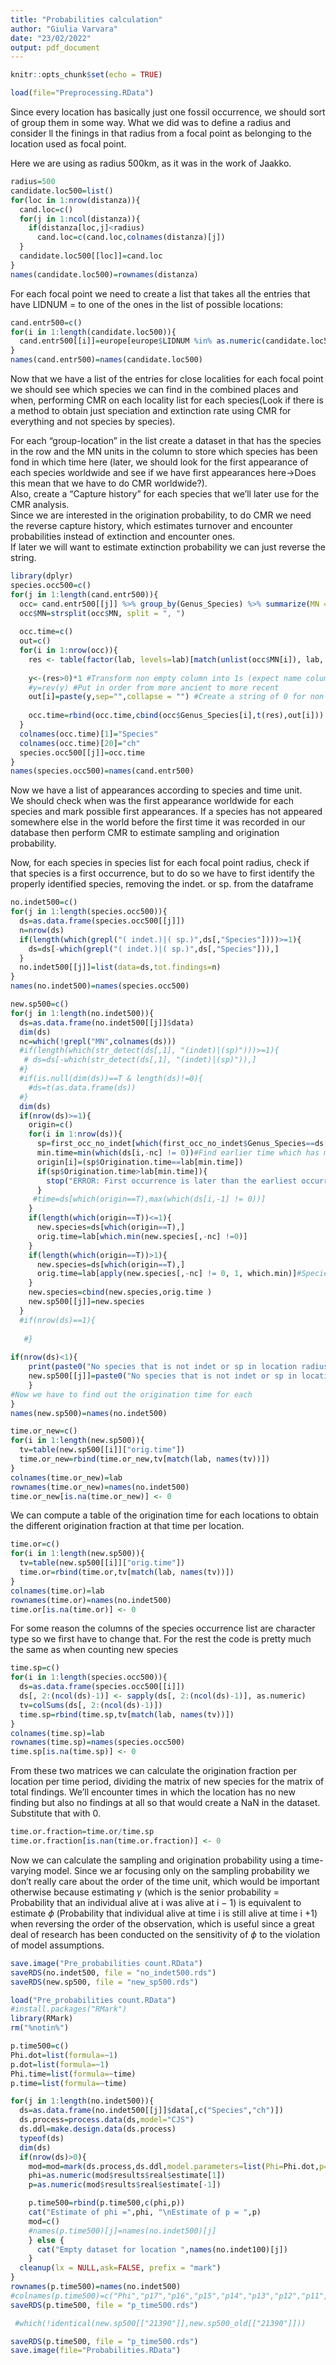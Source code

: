 ```yaml
---
title: "Probabilities calculation"
author: "Giulia Varvara"
date: "23/02/2022"
output: pdf_document
---
```


```r
knitr::opts_chunk$set(echo = TRUE)
```

```r
load(file="Preprocessing.RData")
```

Since every location has basically just one fossil occurrence, we should sort of group them in some way.
What we did was to define a radius and consider ll the finings in that radius from a focal point as belonging to the location used as focal point.  
  
Here we are using as radius 500km, as it was in the work of Jaakko.  

```r
radius=500
candidate.loc500=list()
for(loc in 1:nrow(distanza)){
  cand.loc=c()
  for(j in 1:ncol(distanza)){
    if(distanza[loc,j]<radius)
      cand.loc=c(cand.loc,colnames(distanza)[j])
  }
  candidate.loc500[[loc]]=cand.loc
}
names(candidate.loc500)=rownames(distanza)
```

For each focal point we need to create a list that takes all the entries that have LIDNUM = to one of the ones in the list of possible locations:
```r
cand.entr500=c()
for(i in 1:length(candidate.loc500)){
  cand.entr500[[i]]=europe[europe$LIDNUM %in% as.numeric(candidate.loc500[[i]]),] 
}
names(cand.entr500)=names(candidate.loc500)
```

Now that we have a list of the entries for close localities for each focal point we should see which species we can find in the combined places and when, performing CMR on each locality list for each species(Look if there is a method to obtain just speciation and extinction rate using CMR for everything and not species by species).


For each "group-location" in the list create a dataset in that has the species in the row and the MN units in the column to store which species has been fond in which time here (later, we should look for the first appearance of each species worldwide and see if we have first appearances here->Does this mean that we have to do CMR worldwide?).  
Also, create a "Capture history" for each species that we'll later use for the CMR analysis.  
Since we are interested in the origination probability, to do CMR we need the reverse capture history, which estimates turnover and encounter probabilities instead of extinction and encounter ones.  
If later we will want to estimate extinction probability we can just reverse the string.  



```r
library(dplyr)
species.occ500=c()
for(j in 1:length(cand.entr500)){
  occ= cand.entr500[[j]] %>% group_by(Genus_Species) %>% summarize(MN = paste(sort(TIMEUNIT),collapse=", "))
  occ$MN=strsplit(occ$MN, split = ", ")
  
  occ.time=c()
  out=c()
  for(i in 1:nrow(occ)){
    res <- table(factor(lab, levels=lab)[match(unlist(occ$MN[i]), lab, nomatch=0)])
  
    y<-(res>0)*1 #Transform non empty column into 1s (expect name column)
    #y=rev(y) #Put in order from more ancient to more recent
    out[i]=paste(y,sep="",collapse = "") #Create a string of 0 for non appearances and 1 for appearances in a given time unit
    
    occ.time=rbind(occ.time,cbind(occ$Genus_Species[i],t(res),out[i]))
  }
  colnames(occ.time)[1]="Species"
  colnames(occ.time)[20]="ch"
  species.occ500[[j]]=occ.time
}
names(species.occ500)=names(cand.entr500)
```

Now we have a list of appearances according to species and time unit.  
We should check when was the first appearance worldwide for each species and mark possible first appearances.
If a species has not appeared somewhere else in the world before the first time it was recorded in our database then perform CMR to estimate sampling and origination probability.
  
Now, for each species in species list for each focal point radius, check if that species is a first occurrence, but to do so we have to first identify the properly identified species, removing the indet. or sp. from the dataframe


```r
no.indet500=c()
for(j in 1:length(species.occ500)){
  ds=as.data.frame(species.occ500[[j]])
  n=nrow(ds)
  if(length(which(grepl("( indet.)|( sp.)",ds[,"Species"])))>=1){
    ds=ds[-which(grepl("( indet.)|( sp.)",ds[,"Species"])),]
  }
  no.indet500[[j]]=list(data=ds,tot.findings=n)
}
names(no.indet500)=names(species.occ500)
```



```r
new.sp500=c()
for(j in 1:length(no.indet500)){
  ds=as.data.frame(no.indet500[[j]]$data)
  dim(ds)
  nc=which(!grepl("MN",colnames(ds)))
  #if(length(which(str_detect(ds[,1], "(indet)|(sp)")))>=1){
   # ds=ds[-which(str_detect(ds[,1], "(indet)|(sp)")),]
  #}
  #if(is.null(dim(ds))==T & length(ds)!=0){
    #ds=t(as.data.frame(ds))
  #}
  dim(ds)
  if(nrow(ds)>=1){
    origin=c()
    for(i in 1:nrow(ds)){
      sp=first_occ_no_indet[which(first_occ_no_indet$Genus_Species==ds[i,"Species"]),]
      min.time=min(which(ds[i,-nc] != 0))#Find earlier time which has more than 0 occurrences
      origin[i]=(sp$Origination.time==lab[min.time])
      if(sp$Origination.time>lab[min.time]){ 
        stop("ERROR: First occurrence is later than the earliest occurrence in this dataset")
      }
     #time=ds[which(origin==T),max(which(ds[i,-1] != 0))]
    }
    if(length(which(origin==T))<=1){
      new.species=ds[which(origin==T),]
      orig.time=lab[which.min(new.species[,-nc] !=0)]
    }
    if(length(which(origin==T))>1){
      new.species=ds[which(origin==T),]
      orig.time=lab[apply(new.species[,-nc] != 0, 1, which.min)]#Species originated in this location group
    }
    new.species=cbind(new.species,orig.time )
    new.sp500[[j]]=new.species
  } 
  #if(nrow(ds)==1){
    
   #} 
  
if(nrow(ds)<1){
    print(paste0("No species that is not indet or sp in location radius ",names(species.occ500)[j]))
    new.sp500[[j]]=paste0("No species that is not indet or sp in location radius ",names(species.occ500)[j])
    }
#Now we have to find out the origination time for each  
}
names(new.sp500)=names(no.indet500)

time.or_new=c()
for(i in 1:length(new.sp500)){
  tv=table(new.sp500[[i]]["orig.time"])
  time.or_new=rbind(time.or_new,tv[match(lab, names(tv))])
}
colnames(time.or_new)=lab
rownames(time.or_new)=names(no.indet500)
time.or_new[is.na(time.or_new)] <- 0
```
  
  

We can compute a table of the origination time for each locations to obtain the different origination fraction at that time per location.
```r
time.or=c()
for(i in 1:length(new.sp500)){
  tv=table(new.sp500[[i]]["orig.time"])
  time.or=rbind(time.or,tv[match(lab, names(tv))])
}
colnames(time.or)=lab
rownames(time.or)=names(no.indet500)
time.or[is.na(time.or)] <- 0
```



For some reason the columns of the species occurrence list are character type so we first have to change that. For the rest the code is pretty much the same as when counting new species

```r
time.sp=c()
for(i in 1:length(species.occ500)){
  ds=as.data.frame(species.occ500[[i]])
  ds[, 2:(ncol(ds)-1)] <- sapply(ds[, 2:(ncol(ds)-1)], as.numeric)
  tv=colSums(ds[, 2:(ncol(ds)-1)])
  time.sp=rbind(time.sp,tv[match(lab, names(tv))])
}
colnames(time.sp)=lab
rownames(time.sp)=names(species.occ500)
time.sp[is.na(time.sp)] <- 0
```

From these two matrices we can calculate the origination fraction per location per time period, dividing the matrix of new species for the matrix of total findings.
We'll encounter times in which the location has no new finding but also no findings at all so that would create a NaN in the dataset. Substitute that with 0.
```r
time.or.fraction=time.or/time.sp
time.or.fraction[is.nan(time.or.fraction)] <- 0
```

Now we can calculate the sampling and origination probability using a time-varying model.
Since we ar focusing only on the sampling probability we don't really care about the order of the time unit, which would be important otherwise because estimating $\gamma$ (which is the senior probability = Probability that an individual alive at i was alive at i − 1) is equivalent to estimate $\phi$ (Probability that individual alive at time i is still alive at time i +1) when reversing the order of the observation, which is useful since a great deal of research has been conducted on  the sensitivity of $\phi$ to the violation of model assumptions.

```r
save.image("Pre_probabilities count.RData")
saveRDS(no.indet500, file = "no_indet500.rds")
saveRDS(new.sp500, file = "new_sp500.rds")
```


```r
load("Pre_probabilities count.RData")
#install.packages("RMark")
library(RMark)
rm("%notin%")

p.time500=c()
Phi.dot=list(formula=~1)
p.dot=list(formula=~1)
Phi.time=list(formula=~time)
p.time=list(formula=~time)

for(j in 1:length(no.indet500)){
  ds=as.data.frame(no.indet500[[j]]$data[,c("Species","ch")])
  ds.process=process.data(ds,model="CJS")
  ds.ddl=make.design.data(ds.process)
  typeof(ds)
  dim(ds)
  if(nrow(ds)>0){ 
    mod=mod=mark(ds.process,ds.ddl,model.parameters=list(Phi=Phi.dot,p=p.time),output = FALSE)
    phi=as.numeric(mod$results$real$estimate[1])
    p=as.numeric(mod$results$real$estimate[-1])

    p.time500=rbind(p.time500,c(phi,p))
    cat("Estimate of phi =",phi, "\nEstimate of p = ",p)
    mod=c()
    #names(p.time500)[j]=names(no.indet500)[j]
    } else {
      cat("Empty dataset for location ",names(no.indet100)[j])
    }
  cleanup(lx = NULL,ask=FALSE, prefix = "mark")
}
rownames(p.time500)=names(no.indet500)
#colnames(p.time500)=c("Phi","p17","p16","p15","p14","p13","p12","p11","p10","p9","p7-8","p6","p5","p4","p3","p2","p1","pPre")
saveRDS(p.time500, file = "p_time500.rds")
```


```r
 #which(!identical(new.sp500[["21390"]],new.sp500_old[["21390"]]))
```




```r
saveRDS(p.time500, file = "p_time500.rds")
save.image(file="Probabilities.RData")
```
